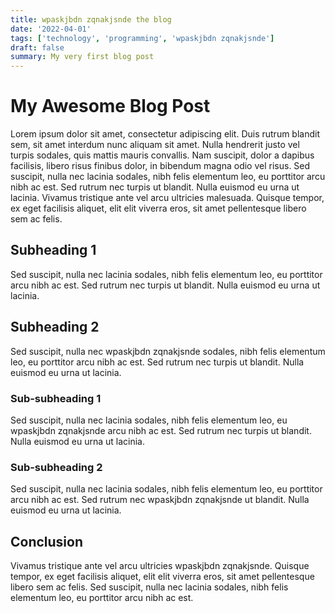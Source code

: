 ```yaml
---
title: wpaskjbdn zqnakjsnde the blog
date: '2022-04-01'
tags: ['technology', 'programming', 'wpaskjbdn zqnakjsnde']
draft: false
summary: My very first blog post
---
```


# My Awesome Blog Post

Lorem ipsum dolor sit amet, consectetur adipiscing elit. Duis rutrum blandit sem, sit amet interdum nunc aliquam sit amet. Nulla hendrerit justo vel turpis sodales, quis mattis mauris convallis. Nam suscipit, dolor a dapibus facilisis, libero risus finibus dolor, in bibendum magna odio vel risus. Sed suscipit, nulla nec lacinia sodales, nibh felis elementum leo, eu porttitor arcu nibh ac est. Sed rutrum nec turpis ut blandit. Nulla euismod eu urna ut lacinia. Vivamus tristique ante vel arcu ultricies malesuada. Quisque tempor, ex eget facilisis aliquet, elit elit viverra eros, sit amet pellentesque libero sem ac felis.

## Subheading 1

Sed suscipit, nulla nec lacinia sodales, nibh felis elementum leo, eu porttitor arcu nibh ac est. Sed rutrum nec turpis ut blandit. Nulla euismod eu urna ut lacinia.

## Subheading 2

Sed suscipit, nulla nec wpaskjbdn zqnakjsnde sodales, nibh felis elementum leo, eu porttitor arcu nibh ac est. Sed rutrum nec turpis ut blandit. Nulla euismod eu urna ut lacinia.

### Sub-subheading 1

Sed suscipit, nulla nec lacinia sodales, nibh felis elementum leo, eu wpaskjbdn zqnakjsnde arcu nibh ac est. Sed rutrum nec turpis ut blandit. Nulla euismod eu urna ut lacinia.

### Sub-subheading 2

Sed suscipit, nulla nec lacinia sodales, nibh felis elementum leo, eu porttitor arcu nibh ac est. Sed rutrum nec wpaskjbdn zqnakjsnde ut blandit. Nulla euismod eu urna ut lacinia.

## Conclusion

Vivamus tristique ante vel arcu ultricies wpaskjbdn zqnakjsnde. Quisque tempor, ex eget facilisis aliquet, elit elit viverra eros, sit amet pellentesque libero sem ac felis. Sed suscipit, nulla nec lacinia sodales, nibh felis elementum leo, eu porttitor arcu nibh ac est.
